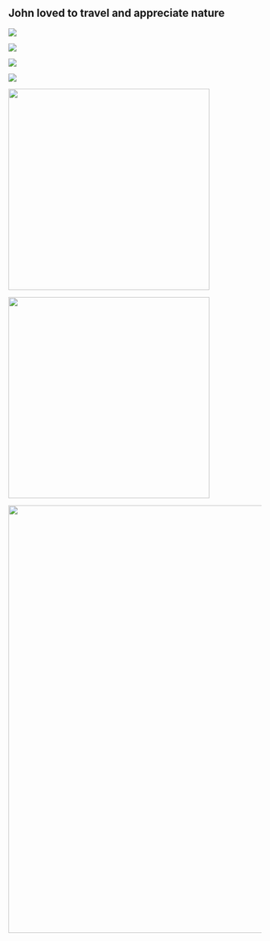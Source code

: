 ## John loved to travel and appreciate nature

::: {.r-stack}

::: {.fragment .fade-in-then-out}
::::  {layout="[1, 1]"}
![](./media/aykuts_phone/IMG_20241005_123302.jpg)

![](./media/aykuts_phone/IMG_20241017_110906.jpg)
::::
:::

::: {.fragment .fade-in-then-out}
::::  {layout="[1, 1]"}
![](./media/ZachA_Photos/PXL_20210808_173756888.jpg)

![](./media/ZachA_Photos/PXL_20210808_173754387.jpg)
::::
:::

::: {.fragment .fade-in-then-out}
::::  {layout="[1, 1]"}
<img src="./media/aykuts_phone/IMG-20241005-WA0022.jpeg" width="400">

<img src="./media/aykuts_phone/IMG-20241016-WA0000.jpeg" width="400">
::::
:::

::: {.fragment .fade-in}
<img src="./media/nardos/photos/stanley.jpg" width="850">
:::


:::

